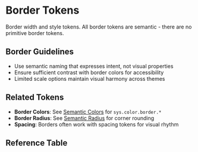 
<Meta title="Token Reference/Semantic/Borders" />

# Border Tokens

Border width and style tokens. All border tokens are semantic - there are no primitive border tokens.


<BorderDisplay />



## Border Guidelines

- Use semantic naming that expresses intent, not visual properties
- Ensure sufficient contrast with border colors for accessibility
- Limited scale options maintain visual harmony across themes

## Related Tokens

- **Border Colors**: See [Semantic Colors](/?path=/docs/token-reference-semantic-colors--docs) for `sys.color.border.*`
- **Border Radius**: See [Semantic Radius](/?path=/docs/token-reference-semantic-radius--docs) for corner rounding
- **Spacing**: Borders often work with spacing tokens for visual rhythm

## Reference Table

<TokenReferenceTable tier="sys" category="border" />